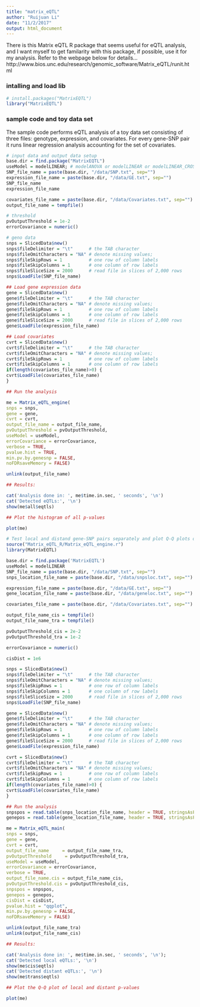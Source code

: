 ```yaml
---
title: "matrix_eQTL"
author: "Ruijuan Li"
date: "11/2/2017"
output: html_document
---
```


There is this Matrix eQTL R package that seems useful for eQTL analysis, and I want myself to get familarity with this package, if possible, use it for my analysis. Refer to the webpage below for details... 
http://www.bios.unc.edu/research/genomic_software/Matrix_eQTL/runit.html 

### intalling and load lib
```r
# install.packages("MatrixEQTL")
library("MatrixEQTL")
```

### sample code and toy data set 

The sample code performs eQTL analysis of a toy data set consisting of three files: genotype, expression, and covariates. For every gene-SNP pair it runs linear regression analysis accounting for the set of covariates.

```r
# input data and output data setup 
base.dir = find.package("MatrixEQTL")
useModel = modelLINEAR; # modelANOVA or modelLINEAR or modelLINEAR_CROSS
SNP_file_name = paste(base.dir, "/data/SNP.txt", sep="")
expression_file_name = paste(base.dir, "/data/GE.txt", sep="")
SNP_file_name
expression_file_name

covariates_file_name = paste(base.dir, "/data/Covariates.txt", sep="")
output_file_name = tempfile()

# threshold 
pvOutputThreshold = 1e-2
errorCovariance = numeric()

# geno data 
snps = SlicedData$new()
snps$fileDelimiter = "\t"      # the TAB character
snps$fileOmitCharacters = "NA" # denote missing values;
snps$fileSkipRows = 1          # one row of column labels
snps$fileSkipColumns = 1       # one column of row labels
snps$fileSliceSize = 2000      # read file in slices of 2,000 rows
snps$LoadFile(SNP_file_name)

## Load gene expression data
gene = SlicedData$new()
gene$fileDelimiter = "\t"      # the TAB character
gene$fileOmitCharacters = "NA" # denote missing values;
gene$fileSkipRows = 1          # one row of column labels
gene$fileSkipColumns = 1       # one column of row labels
gene$fileSliceSize = 2000      # read file in slices of 2,000 rows
gene$LoadFile(expression_file_name)

## Load covariates 
cvrt = SlicedData$new()
cvrt$fileDelimiter = "\t"      # the TAB character
cvrt$fileOmitCharacters = "NA" # denote missing values;
cvrt$fileSkipRows = 1          # one row of column labels
cvrt$fileSkipColumns = 1       # one column of row labels
if(length(covariates_file_name)>0) {
cvrt$LoadFile(covariates_file_name)
}

## Run the analysis

me = Matrix_eQTL_engine(
snps = snps,
gene = gene,
cvrt = cvrt,
output_file_name = output_file_name,
pvOutputThreshold = pvOutputThreshold,
useModel = useModel, 
errorCovariance = errorCovariance, 
verbose = TRUE,
pvalue.hist = TRUE,
min.pv.by.genesnp = FALSE,
noFDRsaveMemory = FALSE)

unlink(output_file_name)

## Results:

cat('Analysis done in: ', me$time.in.sec, ' seconds', '\n')
cat('Detected eQTLs:', '\n')
show(me$all$eqtls)

## Plot the histogram of all p-values

plot(me) 

# Test local and distand gene-SNP pairs separately and plot Q-Q plots of local and distant p-values
source("Matrix_eQTL_R/Matrix_eQTL_engine.r")
library(MatrixEQTL)

base.dir = find.package('MatrixEQTL')
useModel = modelLINEAR
SNP_file_name = paste(base.dir, "/data/SNP.txt", sep="")
snps_location_file_name = paste(base.dir, "/data/snpsloc.txt", sep="")

expression_file_name = paste(base.dir, "/data/GE.txt", sep="")
gene_location_file_name = paste(base.dir, "/data/geneloc.txt", sep="")

covariates_file_name = paste(base.dir, "/data/Covariates.txt", sep="")

output_file_name_cis = tempfile()
output_file_name_tra = tempfile()

pvOutputThreshold_cis = 2e-2
pvOutputThreshold_tra = 1e-2

errorCovariance = numeric()

cisDist = 1e6

snps = SlicedData$new()
snps$fileDelimiter = "\t"      # the TAB character
snps$fileOmitCharacters = "NA" # denote missing values;
snps$fileSkipRows = 1          # one row of column labels
snps$fileSkipColumns = 1       # one column of row labels
snps$fileSliceSize = 2000      # read file in slices of 2,000 rows
snps$LoadFile(SNP_file_name)

gene = SlicedData$new()
gene$fileDelimiter = "\t"      # the TAB character
gene$fileOmitCharacters = "NA" # denote missing values;
gene$fileSkipRows = 1          # one row of column labels
gene$fileSkipColumns = 1       # one column of row labels
gene$fileSliceSize = 2000      # read file in slices of 2,000 rows
gene$LoadFile(expression_file_name)

cvrt = SlicedData$new()
cvrt$fileDelimiter = "\t"      # the TAB character
cvrt$fileOmitCharacters = "NA" # denote missing values;
cvrt$fileSkipRows = 1          # one row of column labels
cvrt$fileSkipColumns = 1       # one column of row labels
if(length(covariates_file_name)>0) {
cvrt$LoadFile(covariates_file_name)
}

## Run the analysis
snpspos = read.table(snps_location_file_name, header = TRUE, stringsAsFactors = FALSE);
genepos = read.table(gene_location_file_name, header = TRUE, stringsAsFactors = FALSE);

me = Matrix_eQTL_main(
snps = snps, 
gene = gene, 
cvrt = cvrt,
output_file_name     = output_file_name_tra,
pvOutputThreshold     = pvOutputThreshold_tra,
useModel = useModel, 
errorCovariance = errorCovariance, 
verbose = TRUE, 
output_file_name.cis = output_file_name_cis,
pvOutputThreshold.cis = pvOutputThreshold_cis,
snpspos = snpspos, 
genepos = genepos,
cisDist = cisDist,
pvalue.hist = "qqplot",
min.pv.by.genesnp = FALSE,
noFDRsaveMemory = FALSE)

unlink(output_file_name_tra)
unlink(output_file_name_cis)

## Results:

cat('Analysis done in: ', me$time.in.sec, ' seconds', '\n');
cat('Detected local eQTLs:', '\n')
show(me$cis$eqtls)
cat('Detected distant eQTLs:', '\n')
show(me$trans$eqtls)

## Plot the Q-Q plot of local and distant p-values

plot(me)
```

